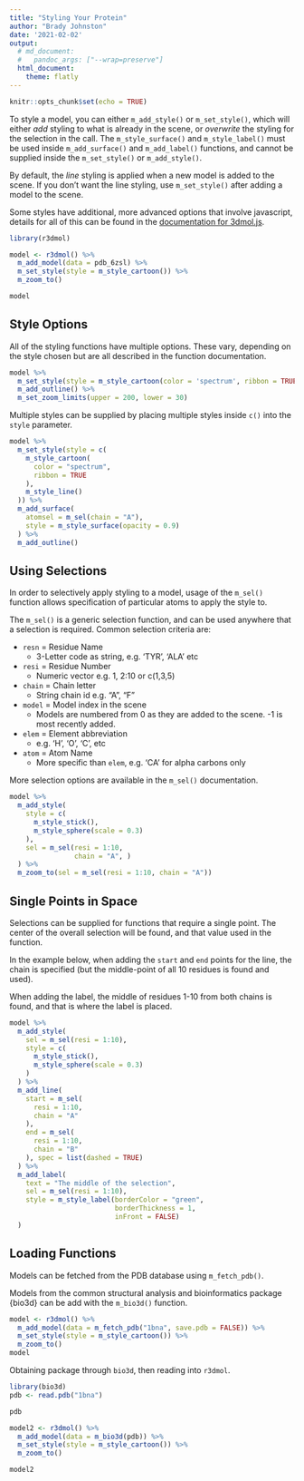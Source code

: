 ```yaml
---
title: "Styling Your Protein"
author: "Brady Johnston"
date: '2021-02-02'
output:
  # md_document:
  #   pandoc_args: ["--wrap=preserve"]
  html_document:
    theme: flatly
---
```


<!--
%\VignetteEngine{knitr::rmarkdown}
%\VignetteIndexEntry{Style Functions}
-->

```r
knitr::opts_chunk$set(echo = TRUE)
```



To style a model, you can either `m_add_style()` or `m_set_style()`, which 
will either _add_ styling to what is already in the scene, or _overwrite_ the 
styling for the selection in the call. The `m_style_surface()` and 
`m_style_label()` must be used inside `m_add_surface()` and `m_add_label()` 
functions, and cannot be supplied inside the `m_set_style()` or `m_add_style()`.

By default, the _line_ styling is applied when a new model is added to the 
scene. If you don't want the line styling, use `m_set_style()` after adding
a model to the scene.

Some styles have additional, more advanced options that involve javascript, 
details for all of this can be found in the 
[documentation for 3dmol.js](https://3dmol.csb.pitt.edu/).

```r
library(r3dmol)
```


```r
model <- r3dmol() %>% 
  m_add_model(data = pdb_6zsl) %>% 
  m_set_style(style = m_style_cartoon()) %>% 
  m_zoom_to()

model
```

## Style Options

All of the styling functions have multiple options. These vary, depending on the
style chosen but are all described in the function documentation.

```r
model %>% 
  m_set_style(style = m_style_cartoon(color = 'spectrum', ribbon = TRUE)) %>% 
  m_add_outline() %>% 
  m_set_zoom_limits(upper = 200, lower = 30)

```


Multiple styles can be supplied by placing multiple styles inside `c()` into the 
`style` parameter.

```r
model %>%
  m_set_style(style = c(
    m_style_cartoon(
      color = "spectrum",
      ribbon = TRUE
    ),
    m_style_line()
  )) %>% 
  m_add_surface(
    atomsel = m_sel(chain = "A"), 
    style = m_style_surface(opacity = 0.9)
  ) %>% 
  m_add_outline()
```

## Using Selections

In order to selectively apply styling to a model, usage of the `m_sel()` 
function allows specification of particular atoms to apply the style to.

The `m_sel()` is a generic selection function, and can be used anywhere that a 
selection is required. Common selection criteria are:

  * `resn` = Residue Name                 
    * 3-Letter code as string, e.g. 'TYR', 'ALA' etc
  * `resi` = Residue Number               
    * Numeric vector e.g. 1, 2:10 or c(1,3,5)
  * `chain` = Chain letter              
    * String chain id e.g. "A", "F"
  * `model` = Model index in the scene    
    * Models are numbered from 0 as they 
  are added to the scene. -1 is most recently added.
  * `elem` = Element abbreviation
    * e.g. 'H', 'O', 'C', etc
  * `atom` = Atom Name
    * More specific than `elem`, e.g. 'CA' for alpha carbons only

More selection options are available in the `m_sel()` documentation.

```r
model %>%
  m_add_style(
    style = c(
      m_style_stick(),
      m_style_sphere(scale = 0.3)
    ),
    sel = m_sel(resi = 1:10, 
                chain = "A", )
  ) %>%
  m_zoom_to(sel = m_sel(resi = 1:10, chain = "A"))
```

## Single Points in Space

Selections can be supplied for functions that require a single point. The center
of the overall selection will be found, and that value used in the function.

In the example below, when adding the `start` and `end` points for the line, 
the chain is specified (but the middle-point of all 10 residues is found and 
used). 

When adding the label, the middle of residues 1-10 from both chains is found, 
and that is where the label is placed.

```r
model %>%
  m_add_style(
    sel = m_sel(resi = 1:10),
    style = c(
      m_style_stick(),
      m_style_sphere(scale = 0.3)
    )
  ) %>%
  m_add_line(
    start = m_sel(
      resi = 1:10,
      chain = "A"
    ),
    end = m_sel(
      resi = 1:10,
      chain = "B"
    ), spec = list(dashed = TRUE)
  ) %>%
  m_add_label(
    text = "The middle of the selection",
    sel = m_sel(resi = 1:10), 
    style = m_style_label(borderColor = "green", 
                          borderThickness = 1, 
                          inFront = FALSE)
  )
```



## Loading Functions

Models can be fetched from the PDB database using `m_fetch_pdb()`.

Models from the common structural analysis and bioinformatics package {bio3d} 
can be add with the `m_bio3d()` function.

```r
model <- r3dmol() %>% 
  m_add_model(data = m_fetch_pdb("1bna", save.pdb = FALSE)) %>% 
  m_set_style(style = m_style_cartoon()) %>% 
  m_zoom_to()
model
```

Obtaining package through `bio3d`, then reading into `r3dmol`.

```r
library(bio3d)
pdb <- read.pdb("1bna") 

pdb

model2 <- r3dmol() %>% 
  m_add_model(data = m_bio3d(pdb)) %>% 
  m_set_style(style = m_style_cartoon()) %>% 
  m_zoom_to()

model2
```



